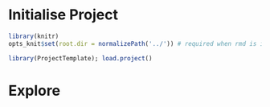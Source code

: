 # Initialise Project
```r
library(knitr)
opts_knit$set(root.dir = normalizePath('../')) # required when rmd is in subdirectory
```

```r
library(ProjectTemplate); load.project()
```             

# Explore
```r

```


